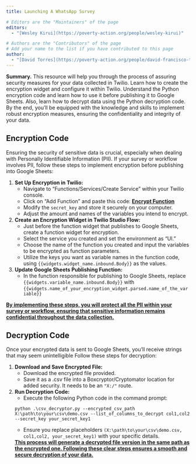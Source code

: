 ```yaml
---
title: Launching A WhatsApp Survey

# Editors are the "Maintainers" of the page
editors:
  - "[Wesley Kirui](https://poverty-action.org/people/wesley-kirui)"

# Authors are the "Contributors" of the page
# Add your name to the list if you have contributed to this page
author:
  - "[David Torres](https://poverty-action.org/people/david-francisco-torres-leon)"
---
```



**Summary.** This resource will help you through the process of assuring security measures for your data collected in Twilio. Learn how to create the encryption widget and configure it within Twilio. Understand the Python encryption code and learn how to use it before publishing it to Google Sheets. Also, learn how to decrypt data using the Python decryption code. By the end, you'll be equipped with the knowledge and skills to implement robust encryption measures, ensuring the confidentiality and integrity of your data.
</p>

## Encryption Code

Ensuring the security of sensitive data is crucial, especially when dealing with Personally Identifiable Information (PII). If your survey or workflow involves PII, follow these steps to implement encryption before publishing into Google Sheets:

1. **Set Up Encryption in Twilio:**
    - Navigate to "Functions/Services/Create Service" within your Twilio console.
    - Click on "Add Function" and paste this code: **[Encrypt Function](https://github.com/PovertyAction/requests_to_twilio/blob/master/twilio_encrypt_fields.js)**
    - Modify the `secret_key` and store it securely on your computer.
    -  Adjust the amount and names of the variables you intend to encrypt.

2. **Create an Encryption Widget in Twilio Studio Flow:**
    - Just before the function widget that publishes to Google Sheets, create a function widget for encryption.
    - Select the service you created and set the environment as "UI."
    - Choose the name of the function you created and input the variables to be encrypted as function parameters.
    - Utilize the keys you want as variable names in the function code, using `{{widgets.widget_name.inbound.Body}}` as the values.
3. **Update Google Sheets Publishing Function:**
    - In the function responsible for publishing to Google Sheets, replace `{{widgets.variable_name.inbound.Body}}` with `{{widgets.name_of_your_encryption_widget.parsed.name_of_the_variable}}`


**[By implementing these steps, you will protect all the PII within your survey or workflow, ensuring that sensitive information remains confidential throughout the data collection.]{.underline}**

## Decryption Code

Once your encrypted data is sent to Google Sheets, you'll receive strings that may seem unintelligible Follow these steps for decryption:

1. **Download and Save Encrypted File:**
    - Download the encrypted file provided.
    - Save it as a .csv file into a Boxcryptor/Cryptomator location for added security. It needs to be an `"X:/"` route.
2. **Run Decryption Code:**
    - Execute the following Python code in the command prompt:

    ```
    python .\csv_decryptor.py --encrypted_csv_path X:\path\to\your\csv\demo.csv --list_of_columns_to_decrypt col1,col2 --secret_key your_secret_key1

    ```

    - Ensure you replace placeholders `(X:\path\to\your\csv\demo.csv, col1,col2, your_secret_key1)` with your specific details.

    **[This process will generate a decrypted file version in the same path as the encrypted one. Following these clear steps ensures a smooth and secure decryption of your data.]{.underline}**